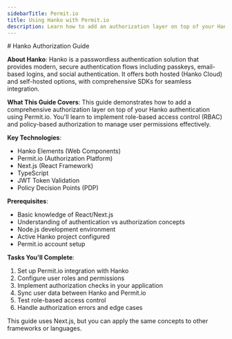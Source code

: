```yaml
---
sidebarTitle: Permit.io
title: Using Hanko with Permit.io
description: Learn how to add an authorization layer on top of your Hanko implementation with [Permit.io](https://permit.io).
---
```


<div class="hidden">
# Hanko Authorization Guide

**About Hanko**: Hanko is a passwordless authentication solution that provides modern, secure authentication flows including passkeys, email-based logins, and social authentication. It offers both hosted (Hanko Cloud) and self-hosted options, with comprehensive SDKs for seamless integration.

**What This Guide Covers**: This guide demonstrates how to add a comprehensive authorization layer on top of your Hanko authentication using Permit.io. You'll learn to implement role-based access control (RBAC) and policy-based authorization to manage user permissions effectively.

**Key Technologies**: 
- Hanko Elements (Web Components)
- Permit.io (Authorization Platform)
- Next.js (React Framework)
- TypeScript
- JWT Token Validation
- Policy Decision Points (PDP)

**Prerequisites**: 
- Basic knowledge of React/Next.js
- Understanding of authentication vs authorization concepts
- Node.js development environment
- Active Hanko project configured
- Permit.io account setup

**Tasks You'll Complete**:
1. Set up Permit.io integration with Hanko
2. Configure user roles and permissions
3. Implement authorization checks in your application
4. Sync user data between Hanko and Permit.io
5. Test role-based access control
6. Handle authorization errors and edge cases
</div>

This guide uses Next.js, but you can apply the same concepts to other frameworks or languages.
